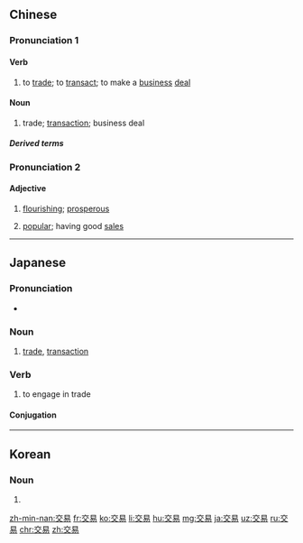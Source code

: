 ==Chinese==

===Pronunciation 1===
{{zh-forms}}
{{zh-pron
|m=jiāoyì
|c=gaau1 jik6
|h=pfs=kâu-yi̍t/kâu-yi
|mn=xm,zz,tw:kau-e̍k/qz:kau-ia̍k
|ma=Zh-jiaoyì.ogg
|cat=v,n
}}

====Verb====
{{zh-verb}}

# to [[trade]]; to [[transact]]; to make a [[business]] [[deal]]

====Noun====
{{zh-noun}}

# trade; [[transaction]]; business deal

=====Derived terms=====
{{zh-der|內部交易|內幕交易|內線交易}}

===Pronunciation 2===
{{zh-forms|alt=交頁}}
{{zh-pron
|mn=xm,zz,tw:ka-ia̍h
|cat=a
}}

====Adjective====
{{zh-adj}} {{lb|zh|Min Nan}}

# {{lb|zh|of a business}} [[flourishing]]; [[prosperous]]
# {{lb|zh|of a product}} [[popular]]; having good [[sales]]

----

==Japanese==
{{ja-kanjitab|こう|えき|yomi=o}}

===Pronunciation===
* {{ja-pron|こうえき|yomi=o}}

===Noun===
{{ja-noun|こうえき}}

# [[trade]], [[transaction]]

===Verb===
{{ja-verb-suru|tr=trans|こうえき}}

# to engage in trade

====Conjugation====
{{ja-suru|こうえき}}
----
==Korean==
{{ko-hanjatab}}

===Noun===
{{ko-noun|hj|hangeul=교역}}

# {{hanja form of|교역}}

[[zh-min-nan:交易]]
[[fr:交易]]
[[ko:交易]]
[[li:交易]]
[[hu:交易]]
[[mg:交易]]
[[ja:交易]]
[[uz:交易]]
[[ru:交易]]
[[chr:交易]]
[[zh:交易]]